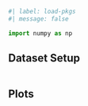 

```{python}
#| label: load-pkgs
#| message: false

import numpy as np

```


## Dataset Setup
```{python}


```



## Plots
```{python}


```
